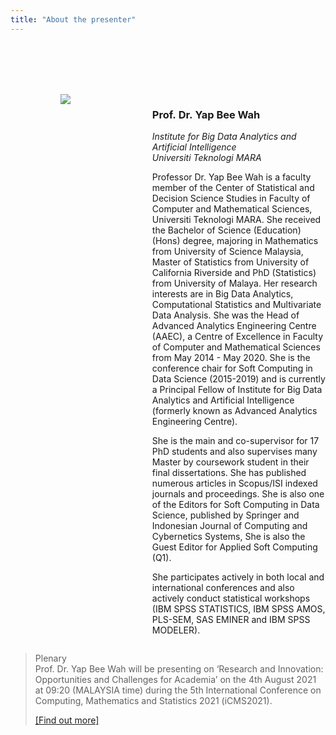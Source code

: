 ```yaml
---
title: "About the presenter"
---
```


<link rel="stylesheet" href="styles.css" type="text/css">

<br></br>
<br></br>  

:::: {style="display: flex;"}

::: {.column width="35%"}

<center>![](images/yap2.jpg)</center>
:::

::: {.column width="10%"}
\ 
<!-- an empty Div (with a whitespace), serving as
a column separator -->
:::

::: {.column width="55%"}
### **Prof. Dr. Yap Bee Wah**  
*Institute for Big Data Analytics and Artificial Intelligence  
Universiti Teknologi MARA*  

Professor Dr. Yap Bee Wah is a faculty member of the Center of Statistical and Decision Science Studies in Faculty of Computer and Mathematical Sciences, Universiti Teknologi MARA. She received the Bachelor of Science (Education)(Hons) degree, majoring in Mathematics from University of Science Malaysia, Master of Statistics from University of California Riverside and PhD (Statistics) from University of Malaya. Her research interests are in Big Data Analytics, Computational Statistics and Multivariate Data Analysis. She was the Head of Advanced Analytics Engineering Centre (AAEC), a Centre of Excellence in Faculty of Computer and Mathematical Sciences from May 2014 - May 2020. She is the conference chair for Soft Computing in Data Science (2015-2019) and is currently a Principal Fellow of Institute for Big Data Analytics and Artificial Intelligence (formerly known as Advanced Analytics Engineering Centre).  

She is the main and co-supervisor for 17 PhD students and also supervises many Master by coursework student  in their final dissertations. She has published numerous articles in Scopus/ISI indexed journals and proceedings. She is also one of the Editors for Soft Computing in Data Science, published by Springer and Indonesian Journal of Computing
and Cybernetics Systems, She is also the Guest Editor for Applied Soft Computing (Q1).  

She participates actively in both local and international conferences and also actively conduct statistical workshops (IBM SPSS STATISTICS, IBM SPSS AMOS, PLS-SEM, SAS EMINER and IBM SPSS MODELER).
:::

::::

> Plenary  
> Prof. Dr. Yap Bee Wah will be presenting on 'Research and Innovation: Opportunities and Challenges for Academia' on the 4th August 2021 at 09:20 (MALAYSIA time) during the 5th International Conference on Computing, Mathematics and Statistics 2021 (iCMS2021).  
>  
> [[Find out more]](plenaries.html)
